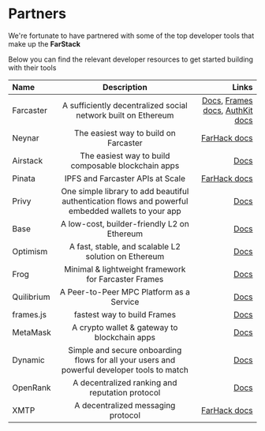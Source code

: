 
# Partners

<FarhackPartnersLogo height={700} width={700} />

We're fortunate to have partnered with some of the top developer tools that make up the **FarStack**

Below you can find the relevant developer resources to get started building with their tools

| Name        | Description |   Links |
| :------------ | :---------: | ----------: |
| Farcaster        |    A sufficiently decentralized social network built on Ethereum     | [Docs](https://docs.farcaster.xyz), [Frames docs](https://docs.farcaster.xyz/learn/what-is-farcaster/frames), [AuthKit docs](https://docs.farcaster.xyz/auth-kit/introduction)|
| Neynar     |    The easiest way to build on Farcaster     |   [FarHack docs](https://neynar.com/blog/farhack) |
| Airstack | The easiest way to build composable blockchain apps | [Docs](https://docs.airstack.xyz)
| Pinata | IPFS and Farcaster APIs at Scale |  [FarHack docs](https://docs.pinata.cloud/farcaster/events/farhack)
| Privy | One simple library to add beautiful authentication flows and powerful embedded wallets to your app |  [Docs](https://docs.privy.io)
| Base | A low-cost, builder-friendly L2 on Ethereum |  [Docs](https://docs.base.org)
| Optimism | A fast, stable, and scalable L2 solution on Ethereum |  [Docs](https://community.optimism.io)
| Frog | Minimal & lightweight framework for Farcaster Frames |  [Docs](https://frog.fm)
| Quilibrium |  A Peer-to-Peer MPC Platform as a Service |  [Docs](https://quilibrium.com/docs)
| frames.js | fastest way to build Frames |  [Docs](https://framesjs.org)
| MetaMask | A crypto wallet & gateway to blockchain apps |  [Docs](https://docs.metamask.io)
| Dynamic | Simple and secure onboarding flows for all your users and powerful developer tools to match |  [Docs](https://docs.dynamic.xyz/introduction/welcome)
| OpenRank | A decentralized ranking and reputation protocol |  [Docs](https://docs.openrank.com/integrations/farcaster)
| XMTP | A decentralized messaging protocol |  [FarHack docs](https://xmtp.org/docs/farhack)
